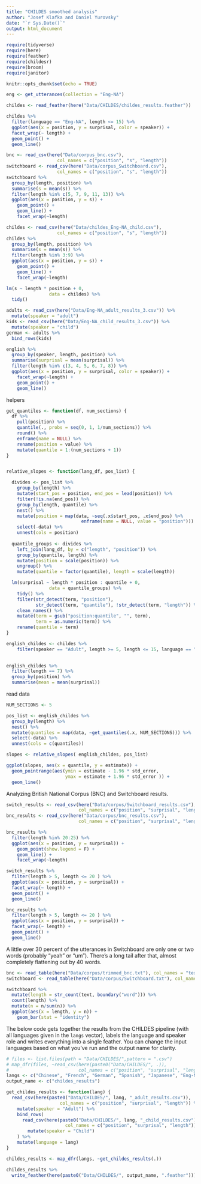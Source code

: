 ```yaml
---
title: "CHILDES smoothed analysis"
author: "Josef Klafka and Daniel Yurovsky"
date: "`r Sys.Date()`"
output: html_document
---
```


```r
require(tidyverse)
require(here)
require(feather)
require(childesr)
require(broom)
require(janitor)

knitr::opts_chunk$set(echo = TRUE)
```

```r
eng <- get_utterances(collection = "Eng-NA")
```

```r
childes <- read_feather(here("Data/CHILDES/childes_results.feather"))

childes %>%
  filter(language == "Eng-NA", length <= 15) %>%
  ggplot(aes(x = position, y = surprisal, color = speaker)) + 
  facet_wrap(~ length) + 
  geom_point() + 
  geom_line()

bnc <- read_csv(here("Data/corpus_bnc.csv"), 
                   col_names = c("position", "s", "length"))
switchboard <- read_csv(here("Data/corpus_Switchboard.csv"), 
                   col_names = c("position", "s", "length"))
switchboard %>% 
  group_by(length, position) %>%
  summarise(s = mean(s)) %>% 
  filter(length %in% c(5, 7, 9, 11, 13)) %>% 
  ggplot(aes(x = position, y = s)) + 
    geom_point() + 
    geom_line() + 
    facet_wrap(~length)

childes <- read_csv(here("Data/childes_Eng-NA_child.csv"), 
                   col_names = c("position", "s", "length"))
childes %>% 
  group_by(length, position) %>%
  summarise(s = mean(s)) %>% 
  filter(length %in% 3:9) %>% 
  ggplot(aes(x = position, y = s)) + 
    geom_point() + 
    geom_line() + 
    facet_wrap(~length)

lm(s ~ length * position + 0,
                data = childes) %>%
  tidy()
```

```r
adults <- read_csv(here("Data/Eng-NA_adult_results_3.csv")) %>%
  mutate(speaker = "adult")
kids <- read_csv(here("Data/Eng-NA_child_results_3.csv")) %>%
  mutate(speaker = "child")
german <- adults %>%
  bind_rows(kids)

english %>%
  group_by(speaker, length, position) %>%
  summarise(surprisal = mean(surprisal)) %>%
  filter(length %in% c(3, 4, 5, 6, 7, 8)) %>%
  ggplot(aes(x = position, y = surprisal, color = speaker)) + 
    facet_wrap(~length) + 
    geom_point() + 
    geom_line()
```


helpers
```r
get_quantiles <- function(df, num_sections) {
  df %>%
    pull(position) %>%
    quantile(., probs = seq(0, 1, 1/num_sections)) %>%
    round() %>%
    enframe(name = NULL) %>%
    rename(position = value) %>%
    mutate(quantile = 1:(num_sections + 1))
}


relative_slopes <- function(lang_df, pos_list) {

  divides <- pos_list %>%
    group_by(length) %>%
    mutate(start_pos = position, end_pos = lead(position)) %>%
    filter(!is.na(end_pos)) %>%
    group_by(length, quantile) %>%
    nest() %>%
    mutate(position = map(data, ~seq(.x$start_pos, .x$end_pos) %>% 
                            enframe(name = NULL, value = "position"))) %>%
    select(-data) %>%
    unnest(cols = position)
  
  quantile_groups <- divides %>%
    left_join(lang_df, by = c("length", "position")) %>%
    group_by(quantile, length) %>%
    mutate(position = scale(position)) %>%
    ungroup() %>%
    mutate(quantile = factor(quantile), length = scale(length))

  lm(surprisal ~ length * position : quantile + 0,
                data = quantile_groups) %>%
    tidy() %>%
    filter(str_detect(term, "position"), 
           str_detect(term, "quantile"), !str_detect(term, "length")) %>%
    clean_names() %>%
    mutate(term = gsub("position:quantile", "", term),
           term = as.numeric(term)) %>%
    rename(quantile = term)
}

english_childes <- childes %>%
    filter(speaker == "Adult", length >= 5, length <= 15, language == "Eng-NA")
  

english_childes %>%
  filter(length == 7) %>%
  group_by(position) %>%
  summarise(mean = mean(surprisal))

```

read data
```r
NUM_SECTIONS <- 5

pos_list <- english_childes %>%
  group_by(length) %>%
  nest() %>%
  mutate(quantiles = map(data, ~get_quantiles(.x, NUM_SECTIONS))) %>%
  select(-data) %>%
  unnest(cols = c(quantiles))

slopes <- relative_slopes( english_childes, pos_list)
```

```r
ggplot(slopes, aes(x = quantile, y = estimate)) + 
  geom_pointrange(aes(ymin = estimate - 1.96 * std_error, 
                      ymax = estimate + 1.96 * std_error )) + 
  geom_line()
```

Analyzing British National Corpus (BNC) and Switchboard results. 
```r
switch_results <- read_csv(here("Data/corpus/Switchboard_results.csv"), 
                           col_names = c("position", "surprisal", "length"))
bnc_results <- read_csv(here("Data/corpus/bnc_results.csv"), 
                           col_names = c("position", "surprisal", "length"))

bnc_results %>%
  filter(length %in% 20:25) %>% 
  ggplot(aes(x = position, y = surprisal)) + 
    geom_point(show.legend = F) + 
    geom_line() + 
    facet_wrap(~length)

switch_results %>%
  filter(length > 5, length <= 20 ) %>%
  ggplot(aes(x = position, y = surprisal)) + 
  facet_wrap(~ length) + 
  geom_point() + 
  geom_line()

bnc_results %>%
  filter(length > 5, length <= 20 ) %>%
  ggplot(aes(x = position, y = surprisal)) + 
  facet_wrap(~ length) + 
  geom_point() + 
  geom_line()

```


A little over 30 percent of the utterances in Switchboard are only one or two words (probably "yeah" or "um"). There's a long tail after that, almost completely flattening out by 40 words. 
```r
bnc <- read_table(here("Data/corpus/trimmed_bnc.txt"), col_names = "text")
switchboard <- read_table(here("Data/corpus/Switchboard.txt"), col_names = "text")

switchboard %>% 
  mutate(length = str_count(text, boundary("word"))) %>%
  count(length) %>% 
  mutate(n = n/sum(n)) %>%
  ggplot(aes(x = length, y = n)) + 
    geom_bar(stat = "identity")
```

The below code gets together the results from the CHILDES pipeline (with all languages given in the `langs` vector), labels the language and speaker role and writes everything into a single feather. You can change the input languages based on what you've run and the output name for clarity. 
```r
# files <- list.files(path = "Data/CHILDES/",pattern = ".csv")
# map_dfr(files, ~read_csv(here(paste0("Data/CHILDES/", .)), 
#                          col_names = c("position", "surprisal", "length")))
langs <- c("Chinese", "French", "German", "Spanish", "Japanese", "Eng-NA")
output_name <- c("childes_results")

get_childes_results <- function(lang) {
  read_csv(here(paste0("Data/CHILDES/", lang, "_adult_results.csv")),
                    col_names = c("position", "surprisal", "length")) %>%
    mutate(speaker = "Adult") %>%
    bind_rows(
      read_csv(here(paste0("Data/CHILDES/", lang, "_child_results.csv")),
                      col_names = c("position", "surprisal", "length")) %>%
        mutate(speaker = "Child")
    ) %>%
    mutate(language = lang)
}

childes_results <- map_dfr(langs, ~get_childes_results(.))

childes_results %>% 
  write_feather(here(paste0("Data/CHILDES/", output_name, ".feather")))
```